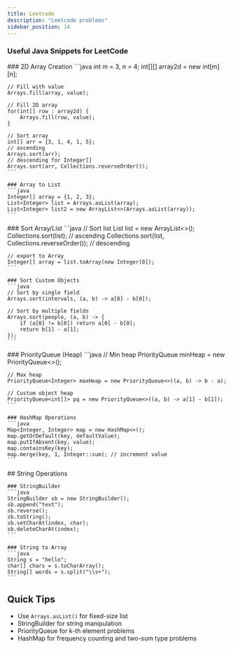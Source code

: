 ```yaml
---
title: Leetcode
description: "Leetcode problems"
sidebar_position: 14
---
```



### Useful Java Snippets for LeetCode

<Tabs>
  <TabItem value="Arrays">
    ### 2D Array Creation
    ```java
    int m = 3, n = 4;
    int[][] array2d = new int[m][n];
    
    // Fill with value
    Arrays.fill(array, value);
    
    // Fill 2D array
    for(int[] row : array2d) {
        Arrays.fill(row, value);
    }

    // Sort array
    int[] arr = {3, 1, 4, 1, 5};
    // ascending
    Arrays.sort(arr); 
    // descending for Integer[]
    Arrays.sort(arr, Collections.reverseOrder()); 
    ```

    ### Array to List
    ```java
    Integer[] array = {1, 2, 3};
    List<Integer> list = Arrays.asList(array);
    List<Integer> list2 = new ArrayList<>(Arrays.asList(array));
    ```
  </TabItem>
  <TabItem value="Collections">
    ### Sort Array/List
    ```java
    // Sort list
    List<Integer> list = new ArrayList<>();
    Collections.sort(list); // ascending
    Collections.sort(list, Collections.reverseOrder()); // descending

    // export to Array
    Integer[] array = list.toArray(new Integer[0]);
    ```

    ### Sort Custom Objects
    ```java
    // Sort by single field
    Arrays.sort(intervals, (a, b) -> a[0] - b[0]);
    
    // Sort by multiple fields
    Arrays.sort(people, (a, b) -> {
        if (a[0] != b[0]) return a[0] - b[0];
        return b[1] - a[1];
    });
    ```
  </TabItem>

  <TabItem value="Datastructures">
    ### PriorityQueue (Heap)
    ```java
    // Min heap
    PriorityQueue<Integer> minHeap = new PriorityQueue<>();
    
    // Max heap
    PriorityQueue<Integer> maxHeap = new PriorityQueue<>((a, b) -> b - a);
    
    // Custom object heap
    PriorityQueue<int[]> pq = new PriorityQueue<>((a, b) -> a[1] - b[1]);
    ```

    ### HashMap Operations
    ```java
    Map<Integer, Integer> map = new HashMap<>();
    map.getOrDefault(key, defaultValue);
    map.putIfAbsent(key, value);
    map.containsKey(key);
    map.merge(key, 1, Integer::sum); // increment value
    ```
  </TabItem>

  <TabItem value="Strings">
    ## String Operations

    ### StringBuilder
    ```java
    StringBuilder sb = new StringBuilder();
    sb.append("text");
    sb.reverse();
    sb.toString();
    sb.setCharAt(index, char);
    sb.deleteCharAt(index);
    ```

    ### String to Array
    ```java
    String s = "hello";
    char[] chars = s.toCharArray();
    String[] words = s.split("\\s+");
    ```
  </TabItem>
</Tabs>

## Quick Tips
- Use `Arrays.asList()` for fixed-size list
- StringBuilder for string manipulation
- PriorityQueue for k-th element problems
- HashMap for frequency counting and two-sum type problems

